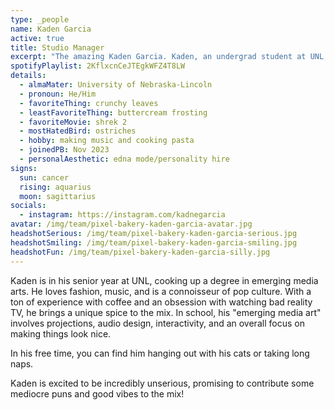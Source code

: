 ```yaml
---
type: _people
name: Kaden Garcia
active: true
title: Studio Manager
excerpt: "The amazing Kaden Garcia. Kaden, an undergrad student at UNL, manages the day to day operations of Pixel Bakery's studio."
spotifyPlaylist: 2KflxcnCeJTEgkWFZ4T8LW
details:
  - almaMater: University of Nebraska-Lincoln
  - pronoun: He/Him
  - favoriteThing: crunchy leaves
  - leastFavoriteThing: buttercream frosting
  - favoriteMovie: shrek 2
  - mostHatedBird: ostriches
  - hobby: making music and cooking pasta
  - joinedPB: Nov 2023
  - personalAesthetic: edna mode/personality hire
signs:
  sun: cancer
  rising: aquarius
  moon: sagittarius
socials: 
  - instagram: https://instagram.com/kadnegarcia
avatar: /img/team/pixel-bakery-kaden-garcia-avatar.jpg
headshotSerious: /img/team/pixel-bakery-kaden-garcia-serious.jpg
headshotSmiling: /img/team/pixel-bakery-kaden-garcia-smiling.jpg
headshotFun: /img/team/pixel-bakery-kaden-garcia-silly.jpg
---
```


Kaden is in his senior year at UNL, cooking up a degree in emerging media arts. He loves fashion, music, and is a connoisseur of pop culture. With a ton of experience with coffee and an obsession with watching bad reality TV, he brings a unique spice to the mix. In school, his "emerging media art" involves projections, audio design, interactivity, and an overall focus on making things look nice. 

In his free time, you can find him hanging out with his cats or taking long naps. 

Kaden is excited to be incredibly unserious, promising to contribute some mediocre puns and good vibes to the mix!